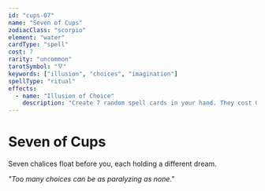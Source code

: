 ```yaml
---
id: "cups-07"
name: "Seven of Cups"
zodiacClass: "scorpio"
element: "water"
cardType: "spell"
cost: 7
rarity: "uncommon"
tarotSymbol: "🜄"
keywords: ["illusion", "choices", "imagination"]
spellType: "ritual"
effects:
  - name: "Illusion of Choice"
    description: "Create 7 random spell cards in your hand. They cost 0 this turn but vanish at end of turn"
---
```


# Seven of Cups

Seven chalices float before you, each holding a different dream.

*"Too many choices can be as paralyzing as none."*